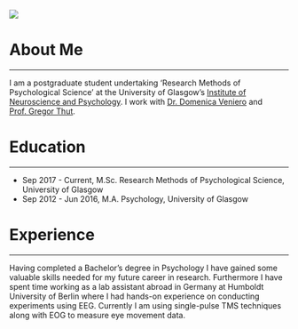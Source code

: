 <div class="fluid-row">
<div class="row">&nbsp;</div>
<div class="row">

<div class="col-md-2 hidden-sm hidden-xs"><img src = "images/profile_pic.jpg" class=""></div>

<div class="col-md-8 col-sm-10 col-sm-offset-1 col-md-offset-0">

# About Me
<hr>
I am a postgraduate student undertaking 'Research Methods of Psychological Science' at the University of Glasgow's
[Institute of Neuroscience and Psychology](http://www.gla.ac.uk/researchinstitutes/neurosciencepsychology/).
I work with [Dr. Domenica Veniero](https://www.gla.ac.uk/researchinstitutes/neurosciencepsychology/staff/domenicaveniero/) and [Prof. Gregor Thut](https://www.gla.ac.uk/researchinstitutes/neurosciencepsychology/staff/gregorthut/).

# Education
<hr>
* Sep 2017 - Current, M.Sc. Research Methods of Psychological Science, University of Glasgow
* Sep 2012 - Jun 2016, M.A. Psychology, University of Glasgow

# Experience
<hr>
Having completed a Bachelor's degree in Psychology I have gained some valuable skills needed for my future career in research. Furthermore I have spent time working as a lab assistant abroad in Germany at Humboldt University of Berlin where I had hands-on experience on conducting experiments using EEG. Currently I am using single-pulse TMS techniques along with EOG to measure eye movement data.


</div>
</div>
</div>
